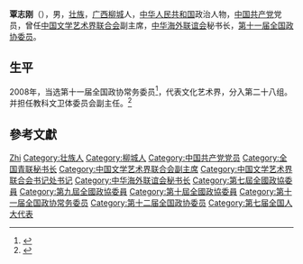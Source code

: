 '''覃志刚'''（{{bd|1953年|5月|}}），男，[[壮族|壮族]]，[[广西|广西]][[柳城|柳城]]人，[[中华人民共和国|中华人民共和国]]政治人物，[[中国共产党|中国共产党]]党员，曾任[[中国文学艺术界联合会|中国文学艺术界联合会]]副主席，[[中华海外联谊会|中华海外联谊会]]秘书长，[[第十一届全国政协委员|第十一届全国政协委员]]。

== 生平 ==
2008年，当选第十一届全国政协常务委员<ref>{{cite news|title=第十一届全国政协委员名单|url=http://www.indaa.com.cn/zt/2009qglh/zxzs/200903/t20090303_127573.html|accessdate=2013-04-09|newspaper=新华社北京1月25日电 中国人民政治协商会议第十一届全国委员会委员名单(共2237人，2008年1月25日政协第十届全国委员会常务委员会第二十次会议通过)|date=2008年1月25日|deadurl=yes|archiveurl=https://web.archive.org/web/20130928014403/http://www.indaa.com.cn/zt/2009qglh/zxzs/200903/t20090303_127573.html|archivedate=2013年9月28日}}</ref>，代表文化艺术界，分入第二十八组。并担任教科文卫体委员会副主任。<ref>{{cite news|title=全国政协信息-覃志刚|url=http://www.cppcc.gov.cn/CMS/wylibary/showJcwyxtInfoWylibary.action?tabJcwyxt.guid=11W0009710&wytype=wjwy|accessdate=2013-04-11|newspaper=全国政协委员会|archive-date=2020-06-08|archive-url=https://web.archive.org/web/20200608064712/http://www.cppcc.gov.cn/CMS/wylibary/showJcwyxtInfoWylibary.action?tabJcwyxt.guid=11W0009710&wytype=wjwy|dead-url=no}}</ref>

== 參考文獻 ==
{{reflist}}

{{中国政治人物小作品}}
{{团中央部门负责人}}
{{Navboxes 
| title  = 覃志刚在[[中华全国青年联合会|中华全国青年联合会]]的职务
| list1  =
{{中华全国青年联合会第六届委员会}}
}}
{{Navboxes 
| title  = 覃志刚在[[中国文学艺术界联合会|中国文学艺术界联合会]]的职务
| list1  =
{{中国文学艺术界联合会第七届全国委员会}}
{{中国文学艺术界联合会第八届全国委员会}}
{{中国文学艺术界联合会第九届全国委员会}}
}}
{{Navboxes 
| title  = 覃志刚在[[中华海外联谊会|中华海外联谊会]]的职务
| list1  =
{{中华海外联谊会第一届理事会}}
{{中华海外联谊会第二届理事会}}
{{中华海外联谊会第三届理事会}}
}}

{{Authority control}}
{{DEFAULTSORT:Qin覃}}
[[Category:覃姓|Zhi]]
[[Category:壮族人|Category:壮族人]]
[[Category:柳城人|Category:柳城人]]
[[Category:中国共产党党员|Category:中国共产党党员]]
[[Category:全国青联秘书长|Category:全国青联秘书长]]
[[Category:中国文学艺术界联合会副主席|Category:中国文学艺术界联合会副主席]]
[[Category:中国文学艺术界联合会书记处书记|Category:中国文学艺术界联合会书记处书记]]
[[Category:中华海外联谊会秘书长|Category:中华海外联谊会秘书长]]
[[Category:第七屆全國政協委員|Category:第七屆全國政協委員]]
[[Category:第九屆全國政協委員|Category:第九屆全國政協委員]]
[[Category:第十屆全國政協委員|Category:第十屆全國政協委員]]
[[Category:第十一届全国政协常务委员|Category:第十一届全国政协常务委员]]
[[Category:第十二届全国政协委员|Category:第十二届全国政协委员]]
[[Category:第七届全国人大代表|Category:第七届全国人大代表]]